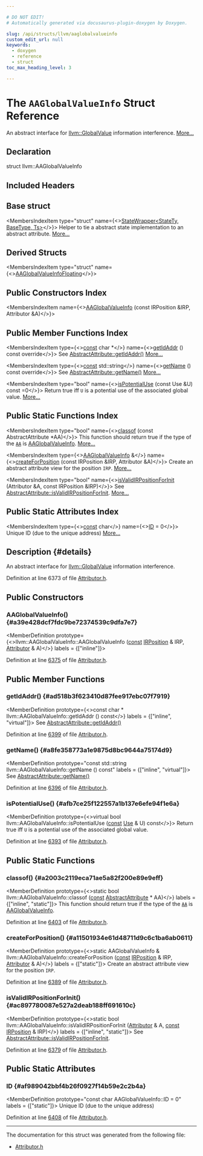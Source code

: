 ```yaml
---

# DO NOT EDIT!
# Automatically generated via docusaurus-plugin-doxygen by Doxygen.

slug: /api/structs/llvm/aaglobalvalueinfo
custom_edit_url: null
keywords:
  - doxygen
  - reference
  - struct
toc_max_heading_level: 3

---
```





# The `AAGlobalValueInfo` Struct Reference

<DoxygenPage pluginConfig={pluginConfig}>

An abstract interface for <a href="/docs/api/classes/llvm/globalvalue">llvm::GlobalValue</a> information interference. <a href="#details">More...</a>

## Declaration

<CodeBlock>struct llvm::AAGlobalValueInfo</CodeBlock>

## Included Headers

<IncludesList>
<IncludesListItem
  filePath="llvm/Transforms/IPO/Attributor.h"
  permalink="/docs/api/files/include/include/llvm/include/llvm/transforms/include/llvm/transforms/ipo/attributor-h"
  isLocal="true" />
</IncludesList>

## Base struct

<MembersIndex>

<MembersIndexItem
  type="struct"
  name={<><a href="/docs/api/structs/llvm/statewrapper">StateWrapper&lt;StateTy, BaseType, Ts&gt;</a></>}>
Helper to tie a abstract state implementation to an abstract attribute. <a href="/docs/api/structs/llvm/statewrapper/#details">More...</a>
</MembersIndexItem>

</MembersIndex>

## Derived Structs

<MembersIndex>

<MembersIndexItem
  type="struct"
  name={<><a href="/docs/api/structs/anonymous-namespace-attributorattributes-cpp-/aaglobalvalueinfofloating">AAGlobalValueInfoFloating</a></>}>
</MembersIndexItem>

</MembersIndex>

## Public Constructors Index

<MembersIndex>

<MembersIndexItem
  name={<><a href="#a39e428dcf7fdc9be72374539c9dfa7e7">AAGlobalValueInfo</a> (const IRPosition &amp;IRP, Attributor &amp;A)</>}>
</MembersIndexItem>

</MembersIndex>

## Public Member Functions Index

<MembersIndex>

<MembersIndexItem
  type={<><a href="/docs/api/files/lib/lib/target/lib/target/aarch64/aarch64promoteconstant-cpp/#a90f8350fecae261c25be85d38b451bff">const</a> char &#42;</>}
  name={<><a href="#ad518b3f623410d87fee917ebc07f7919">getIdAddr</a> () const override</>}>
See <a href="/docs/api/structs/llvm/abstractattribute/#afb1ae982372c7bd88717c53d8f8e5470">AbstractAttribute::getIdAddr()</a> <a href="#ad518b3f623410d87fee917ebc07f7919">More...</a>
</MembersIndexItem>

<MembersIndexItem
  type={<><a href="/docs/api/files/lib/lib/target/lib/target/aarch64/aarch64promoteconstant-cpp/#a90f8350fecae261c25be85d38b451bff">const</a> std::string</>}
  name={<><a href="#a8fe358773a1e9875d8bc9644a75174d9">getName</a> () const override</>}>
See <a href="/docs/api/structs/llvm/abstractattribute/#a7d84d85c6cb8cc16db41d83859096256">AbstractAttribute::getName()</a> <a href="#a8fe358773a1e9875d8bc9644a75174d9">More...</a>
</MembersIndexItem>

<MembersIndexItem
  type="bool"
  name={<><a href="#afb7ce25f122557a1b137e6efe94f1e6a">isPotentialUse</a> (const Use &amp;U) const =0</>}>
Return true iff <code>U</code> is a potential use of the associated global value. <a href="#afb7ce25f122557a1b137e6efe94f1e6a">More...</a>
</MembersIndexItem>

</MembersIndex>

## Public Static Functions Index

<MembersIndex>

<MembersIndexItem
  type="bool"
  name={<><a href="#a2003c2119eca71ae5a82f200e89e9eff">classof</a> (const AbstractAttribute &#42;AA)</>}>
This function should return true if the type of the <code><a href="/docs/api/namespaces/llvm/aa">AA</a></code> is <a href="/docs/api/structs/llvm/aaglobalvalueinfo">AAGlobalValueInfo</a>. <a href="#a2003c2119eca71ae5a82f200e89e9eff">More...</a>
</MembersIndexItem>

<MembersIndexItem
  type={<><a href="/docs/api/structs/llvm/aaglobalvalueinfo">AAGlobalValueInfo</a> &amp;</>}
  name={<><a href="#a11501934e61d48711d9c6c1ba6ab0611">createForPosition</a> (const IRPosition &amp;IRP, Attributor &amp;A)</>}>
Create an abstract attribute view for the position <code>IRP</code>. <a href="#a11501934e61d48711d9c6c1ba6ab0611">More...</a>
</MembersIndexItem>

<MembersIndexItem
  type="bool"
  name={<><a href="#ac897780087e527a2deab188ff691610c">isValidIRPositionForInit</a> (Attributor &amp;A, const IRPosition &amp;IRP)</>}>
See <a href="/docs/api/structs/llvm/abstractattribute/#a0b23d1cedd8202d1b786e1ab43313084">AbstractAttribute::isValidIRPositionForInit</a>. <a href="#ac897780087e527a2deab188ff691610c">More...</a>
</MembersIndexItem>

</MembersIndex>

## Public Static Attributes Index

<MembersIndex>

<MembersIndexItem
  type={<><a href="/docs/api/files/lib/lib/target/lib/target/aarch64/aarch64promoteconstant-cpp/#a90f8350fecae261c25be85d38b451bff">const</a> char</>}
  name={<><a href="#af989042bbf4b26f0927f14b59e2c2b4a">ID</a> = 0</>}>
Unique ID (due to the unique address) <a href="#af989042bbf4b26f0927f14b59e2c2b4a">More...</a>
</MembersIndexItem>

</MembersIndex>

## Description {#details}

An abstract interface for <a href="/docs/api/classes/llvm/globalvalue">llvm::GlobalValue</a> information interference.

Definition at line 6373 of file <a href="/docs/api/files/include/include/llvm/include/llvm/transforms/include/llvm/transforms/ipo/attributor-h">Attributor.h</a>.

<SectionDefinition>

## Public Constructors

### AAGlobalValueInfo() {#a39e428dcf7fdc9be72374539c9dfa7e7}

<MemberDefinition
  prototype={<>llvm::AAGlobalValueInfo::AAGlobalValueInfo (<a href="/docs/api/files/lib/lib/target/lib/target/aarch64/aarch64promoteconstant-cpp/#a90f8350fecae261c25be85d38b451bff">const</a> <a href="/docs/api/structs/llvm/irposition">IRPosition</a> &amp; IRP, <a href="/docs/api/structs/llvm/attributor">Attributor</a> &amp; A)</>}
  labels = {["inline"]}>

Definition at line <a href="/docs/api/files/include/include/llvm/include/llvm/transforms/include/llvm/transforms/ipo/attributor-h/#l06375">6375</a> of file <a href="/docs/api/files/include/include/llvm/include/llvm/transforms/include/llvm/transforms/ipo/attributor-h">Attributor.h</a>.
</MemberDefinition>

</SectionDefinition>

<SectionDefinition>

## Public Member Functions

### getIdAddr() {#ad518b3f623410d87fee917ebc07f7919}

<MemberDefinition
  prototype={<>const char &#42; llvm::AAGlobalValueInfo::getIdAddr () const</>}
  labels = {["inline", "virtual"]}>
See <a href="/docs/api/structs/llvm/abstractattribute/#afb1ae982372c7bd88717c53d8f8e5470">AbstractAttribute::getIdAddr()</a>

Definition at line <a href="/docs/api/files/include/include/llvm/include/llvm/transforms/include/llvm/transforms/ipo/attributor-h/#l06399">6399</a> of file <a href="/docs/api/files/include/include/llvm/include/llvm/transforms/include/llvm/transforms/ipo/attributor-h">Attributor.h</a>.
</MemberDefinition>

### getName() {#a8fe358773a1e9875d8bc9644a75174d9}

<MemberDefinition
  prototype="const std::string llvm::AAGlobalValueInfo::getName () const"
  labels = {["inline", "virtual"]}>
See <a href="/docs/api/structs/llvm/abstractattribute/#a7d84d85c6cb8cc16db41d83859096256">AbstractAttribute::getName()</a>

Definition at line <a href="/docs/api/files/include/include/llvm/include/llvm/transforms/include/llvm/transforms/ipo/attributor-h/#l06396">6396</a> of file <a href="/docs/api/files/include/include/llvm/include/llvm/transforms/include/llvm/transforms/ipo/attributor-h">Attributor.h</a>.
</MemberDefinition>

### isPotentialUse() {#afb7ce25f122557a1b137e6efe94f1e6a}

<MemberDefinition
  prototype={<>virtual bool llvm::AAGlobalValueInfo::isPotentialUse (<a href="/docs/api/files/lib/lib/target/lib/target/aarch64/aarch64promoteconstant-cpp/#a90f8350fecae261c25be85d38b451bff">const</a> <a href="/docs/api/classes/llvm/use">Use</a> &amp; U) const</>}>
Return true iff <code>U</code> is a potential use of the associated global value.

Definition at line <a href="/docs/api/files/include/include/llvm/include/llvm/transforms/include/llvm/transforms/ipo/attributor-h/#l06393">6393</a> of file <a href="/docs/api/files/include/include/llvm/include/llvm/transforms/include/llvm/transforms/ipo/attributor-h">Attributor.h</a>.
</MemberDefinition>

</SectionDefinition>

<SectionDefinition>

## Public Static Functions

### classof() {#a2003c2119eca71ae5a82f200e89e9eff}

<MemberDefinition
  prototype={<>static bool llvm::AAGlobalValueInfo::classof (<a href="/docs/api/files/lib/lib/target/lib/target/aarch64/aarch64promoteconstant-cpp/#a90f8350fecae261c25be85d38b451bff">const</a> <a href="/docs/api/structs/llvm/abstractattribute">AbstractAttribute</a> &#42; AA)</>}
  labels = {["inline", "static"]}>
This function should return true if the type of the <code><a href="/docs/api/namespaces/llvm/aa">AA</a></code> is <a href="/docs/api/structs/llvm/aaglobalvalueinfo">AAGlobalValueInfo</a>.

Definition at line <a href="/docs/api/files/include/include/llvm/include/llvm/transforms/include/llvm/transforms/ipo/attributor-h/#l06403">6403</a> of file <a href="/docs/api/files/include/include/llvm/include/llvm/transforms/include/llvm/transforms/ipo/attributor-h">Attributor.h</a>.
</MemberDefinition>

### createForPosition() {#a11501934e61d48711d9c6c1ba6ab0611}

<MemberDefinition
  prototype={<>static AAGlobalValueInfo &amp; llvm::AAGlobalValueInfo::createForPosition (<a href="/docs/api/files/lib/lib/target/lib/target/aarch64/aarch64promoteconstant-cpp/#a90f8350fecae261c25be85d38b451bff">const</a> <a href="/docs/api/structs/llvm/irposition">IRPosition</a> &amp; IRP, <a href="/docs/api/structs/llvm/attributor">Attributor</a> &amp; A)</>}
  labels = {["static"]}>
Create an abstract attribute view for the position <code>IRP</code>.

Definition at line <a href="/docs/api/files/include/include/llvm/include/llvm/transforms/include/llvm/transforms/ipo/attributor-h/#l06389">6389</a> of file <a href="/docs/api/files/include/include/llvm/include/llvm/transforms/include/llvm/transforms/ipo/attributor-h">Attributor.h</a>.
</MemberDefinition>

### isValidIRPositionForInit() {#ac897780087e527a2deab188ff691610c}

<MemberDefinition
  prototype={<>static bool llvm::AAGlobalValueInfo::isValidIRPositionForInit (<a href="/docs/api/structs/llvm/attributor">Attributor</a> &amp; A, <a href="/docs/api/files/lib/lib/target/lib/target/aarch64/aarch64promoteconstant-cpp/#a90f8350fecae261c25be85d38b451bff">const</a> <a href="/docs/api/structs/llvm/irposition">IRPosition</a> &amp; IRP)</>}
  labels = {["inline", "static"]}>
See <a href="/docs/api/structs/llvm/abstractattribute/#a0b23d1cedd8202d1b786e1ab43313084">AbstractAttribute::isValidIRPositionForInit</a>.

Definition at line <a href="/docs/api/files/include/include/llvm/include/llvm/transforms/include/llvm/transforms/ipo/attributor-h/#l06379">6379</a> of file <a href="/docs/api/files/include/include/llvm/include/llvm/transforms/include/llvm/transforms/ipo/attributor-h">Attributor.h</a>.
</MemberDefinition>

</SectionDefinition>

<SectionDefinition>

## Public Static Attributes

### ID {#af989042bbf4b26f0927f14b59e2c2b4a}

<MemberDefinition
  prototype="const char AAGlobalValueInfo::ID = 0"
  labels = {["static"]}>
Unique ID (due to the unique address)

Definition at line <a href="/docs/api/files/include/include/llvm/include/llvm/transforms/include/llvm/transforms/ipo/attributor-h/#l06408">6408</a> of file <a href="/docs/api/files/include/include/llvm/include/llvm/transforms/include/llvm/transforms/ipo/attributor-h">Attributor.h</a>.
</MemberDefinition>

</SectionDefinition>

<hr/>

The documentation for this struct was generated from the following file:

<ul>
<li><a href="/docs/api/files/include/include/llvm/include/llvm/transforms/include/llvm/transforms/ipo/attributor-h">Attributor.h</a></li>
</ul>

</DoxygenPage>
